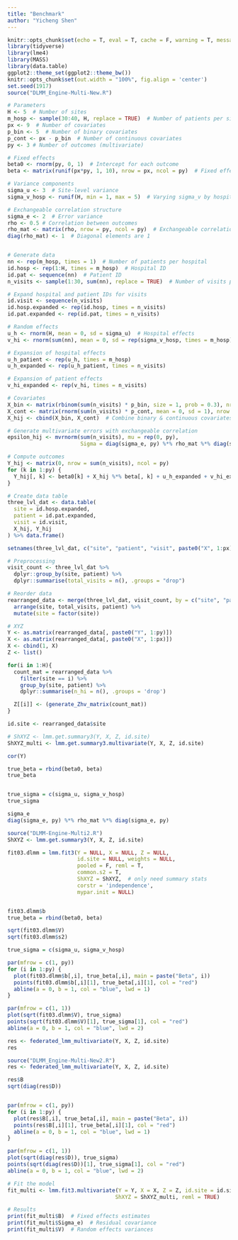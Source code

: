 ```yaml
---
title: "Benchmark"
author: "Yicheng Shen"
---
```



```r
knitr::opts_chunk$set(echo = T, eval = T, cache = F, warning = T, message = T)
library(tidyverse)
library(lme4)
library(MASS)  
library(data.table)
ggplot2::theme_set(ggplot2::theme_bw())
knitr::opts_chunk$set(out.width = "100%", fig.align = 'center')
set.seed(1917)
source("DLMM_Engine-Multi-New.R")
```


```r
# Parameters
H <- 5  # Number of sites
m_hosp <- sample(30:40, H, replace = TRUE)  # Number of patients per site
px <- 9  # Number of covariates
p_bin <- 5  # Number of binary covariates
p_cont <- px - p_bin  # Number of continuous covariates
py <- 3 # Number of outcomes (multivariate)

# Fixed effects
beta0 <- rnorm(py, 0, 1)  # Intercept for each outcome
beta <- matrix(runif(px*py, 1, 10), nrow = px, ncol = py)  # Fixed effects for covariates

# Variance components
sigma_u <- 3  # Site-level variance
sigma_v_hosp <- runif(H, min = 1, max = 5)  # Varying sigma_v by hospital

# Exchangeable correlation structure
sigma_e <- 2  # Error variance
rho <- 0.5 # Correlation between outcomes
rho_mat <- matrix(rho, nrow = py, ncol = py)  # Exchangeable correlation matrix
diag(rho_mat) <- 1  # Diagonal elements are 1


# Generate data
nn <- rep(m_hosp, times = 1)  # Number of patients per hospital
id.hosp <- rep(1:H, times = m_hosp)  # Hospital ID
id.pat <- sequence(nn)  # Patient ID
n_visits <- sample(1:30, sum(nn), replace = TRUE)  # Number of visits per patient

# Expand hospital and patient IDs for visits
id.visit <- sequence(n_visits)
id.hosp.expanded <- rep(id.hosp, times = n_visits)
id.pat.expanded <- rep(id.pat, times = n_visits)

# Random effects
u_h <- rnorm(H, mean = 0, sd = sigma_u)  # Hospital effects
v_hi <- rnorm(sum(nn), mean = 0, sd = rep(sigma_v_hosp, times = m_hosp))  # Patient effects varying by hospital

# Expansion of hospital effects
u_h_patient <- rep(u_h, times = m_hosp)
u_h_expanded <- rep(u_h_patient, times = n_visits)

# Expansion of patient effects
v_hi_expanded <- rep(v_hi, times = n_visits)

# Covariates
X_bin <- matrix(rbinom(sum(n_visits) * p_bin, size = 1, prob = 0.3), nrow = sum(n_visits), ncol = p_bin)
X_cont <- matrix(rnorm(sum(n_visits) * p_cont, mean = 0, sd = 1), nrow = sum(n_visits), ncol = p_cont)
X_hij <- cbind(X_bin, X_cont)  # Combine binary & continuous covariates

# Generate multivariate errors with exchangeable correlation
epsilon_hij <- mvrnorm(sum(n_visits), mu = rep(0, py), 
                       Sigma = diag(sigma_e, py) %*% rho_mat %*% diag(sigma_e, py))

# Compute outcomes
Y_hij <- matrix(0, nrow = sum(n_visits), ncol = py)
for (k in 1:py) {
  Y_hij[, k] <- beta0[k] + X_hij %*% beta[, k] + u_h_expanded + v_hi_expanded + epsilon_hij[, k]
}

# Create data table
three_lvl_dat <- data.table(
  site = id.hosp.expanded,
  patient = id.pat.expanded,
  visit = id.visit,
  X_hij, Y_hij
) %>% data.frame()

setnames(three_lvl_dat, c("site", "patient", "visit", paste0("X", 1:px), paste0("Y", 1:py)))

# Preprocessing
visit_count <- three_lvl_dat %>%
  dplyr::group_by(site, patient) %>%
  dplyr::summarise(total_visits = n(), .groups = "drop")

# Reorder data
rearranged_data <- merge(three_lvl_dat, visit_count, by = c("site", "patient")) %>%
  arrange(site, total_visits, patient) %>%
  mutate(site = factor(site))

# XYZ
Y <- as.matrix(rearranged_data[, paste0("Y", 1:py)])
X <- as.matrix(rearranged_data[, paste0("X", 1:px)])
X <- cbind(1, X)
Z <- list()

for(i in 1:H){
  count_mat = rearranged_data %>%
    filter(site == i) %>%
    group_by(site, patient) %>%
    dplyr::summarise(n_hi = n(), .groups = 'drop')

  Z[[i]] <- (generate_Zhv_matrix(count_mat))
}

id.site <- rearranged_data$site

# ShXYZ <- lmm.get.summary3(Y, X, Z, id.site)
ShXYZ_multi <- lmm.get.summary3.multivariate(Y, X, Z, id.site)

cor(Y)
```

```r
true_beta = rbind(beta0, beta)
true_beta


true_sigma = c(sigma_u, sigma_v_hosp)
true_sigma

sigma_e
diag(sigma_e, py) %*% rho_mat %*% diag(sigma_e, py)
```


```r
source("DLMM-Engine-Multi2.R")
ShXYZ <- lmm.get.summary3(Y, X, Z, id.site)

fit03.dlmm = lmm.fit3(Y = NULL, X = NULL, Z = NULL,
                      id.site = NULL, weights = NULL,
                      pooled = F, reml = T,
                      common.s2 = T,
                      ShXYZ = ShXYZ,  # only need summary stats
                      corstr = 'independence',
                      mypar.init = NULL)


fit03.dlmm$b
true_beta = rbind(beta0, beta)

sqrt(fit03.dlmm$V)
sqrt(fit03.dlmm$s2)

true_sigma = c(sigma_u, sigma_v_hosp)

par(mfrow = c(1, py))  
for (i in 1:py) {
  plot(fit03.dlmm$b[,i], true_beta[,i], main = paste("Beta", i))
  points(fit03.dlmm$b[,i][1], true_beta[,i][1], col = "red")
  abline(a = 0, b = 1, col = "blue", lwd = 1)
}

par(mfrow = c(1, 1))  
plot(sqrt(fit03.dlmm$V), true_sigma)
points(sqrt(fit03.dlmm$V)[1], true_sigma[1], col = "red")
abline(a = 0, b = 1, col = "blue", lwd = 2)
```





```r
res <- federated_lmm_multivariate(Y, X, Z, id.site)
res
```

```r
source("DLMM_Engine-Multi-New2.R")
res <- federated_lmm_multivariate(Y, X, Z, id.site)

res$B
sqrt(diag(res$D))


par(mfrow = c(1, py))  
for (i in 1:py) {
  plot(res$B[,i], true_beta[,i], main = paste("Beta", i))
  points(res$B[,i][1], true_beta[,i][1], col = "red")
  abline(a = 0, b = 1, col = "blue", lwd = 1)
}

par(mfrow = c(1, 1))  
plot(sqrt(diag(res$D)), true_sigma)
points(sqrt(diag(res$D))[1], true_sigma[1], col = "red")
abline(a = 0, b = 1, col = "blue", lwd = 2)
```





```r
# Fit the model
fit_multi <- lmm.fit3.multivariate(Y = Y, X = X, Z = Z, id.site = id.site, 
                                  ShXYZ = ShXYZ_multi, reml = TRUE)

# Results
print(fit_multi$B)  # Fixed effects estimates
print(fit_multi$Sigma_e)  # Residual covariance
print(fit_multi$V)  # Random effects variances
```



